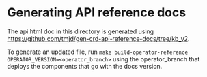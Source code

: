 
# Generating API reference docs

The api.html doc in this directory is generated using https://github.com/tmjd/gen-crd-api-reference-docs/tree/kb_v2.

To generate an updated file, run `make build-operator-reference OPERATOR_VERSION=<operator_branch>` using
the operator_branch that deploys the components that go with the docs version.
